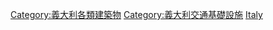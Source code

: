 {{Portal|義大利}}
[[Category:義大利各類建築物|Category:義大利各類建築物]]
[[Category:義大利交通基礎設施|Category:義大利交通基礎設施]]
[[Category:歐洲各國交通建築物|Italy]]